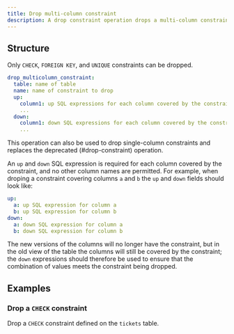```yaml
---
title: Drop multi-column constraint
description: A drop constraint operation drops a multi-column constraint from an existing table.
---
```


## Structure

Only `CHECK`, `FOREIGN KEY`, and `UNIQUE` constraints can be dropped.

```yaml
drop_multicolumn_constraint:
  table: name of table
  name: name of constraint to drop
  up:
    column1: up SQL expressions for each column covered by the constraint
    ...
  down:
    column1: down SQL expressions for each column covered by the constraint
    ...
```

This operation can also be used to drop single-column constraints and replaces the deprecated (#drop-constraint) operation.

An `up` and `down` SQL expression is required for each column covered by the constraint, and no other column names are permitted. For example, when droping a constraint covering columns `a` and `b` the `up` and `down` fields should look like:

```yaml
up:
  a: up SQL expression for column a
  b: up SQL expression for column b
down:
  a: down SQL expression for column a
  b: down SQL expression for column b
```

The new versions of the columns will no longer have the constraint, but in the old view of the table the columns will still be covered by the constraint; the `down` expressions should therefore be used to ensure that the combination of values meets the constraint being dropped.

## Examples

### Drop a `CHECK` constraint

Drop a `CHECK` constraint defined on the `tickets` table.

<ExampleSnippet example="48_drop_tickets_check.yaml" languange="yaml" />
